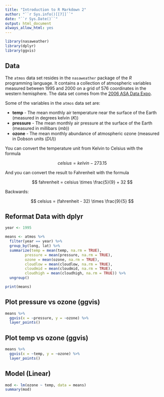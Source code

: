 ```yaml
---
title: "Introduction to R Markdown 2"
author: "``r Sys.info()[[7]]``"
date: "``r Sys.Date()``"
output: html_document
always_allow_html: yes
---
```


```r
library(nasaweather)
library(dplyr)
library(ggvis)
```

## Data

The `atmos` data set resides in the `nasaweather` package of the *R* programming language. It contains a collection of atmospheric variables measured between 1995 and 2000 on a grid of 576 coordinates in the western hemisphere. The data set comes from the [2006 ASA Data Expo](http://stat-computing.org/dataexpo/2006/).

Some of the variables in the `atmos` data set are:

* __temp__ - The mean monthly air temperature near the surface of the Earth (measured in degrees kelvin (_K_))
* __pressure__ - The mean monthly air pressure at the surface of the Earth (measured in millibars (_mb_))
* __ozone__ - The mean monthly abundance of atmospheric ozone (measured in Dobson units (_DU_))

You can convert the temperature unit from Kelvin to Celsius with the formula

$$ celsius = kelvin - 273.15 $$

And you can convert the result to Fahrenheit with the formula

$$ fahrenheit = celsius \times \frac{5}{9} + 32 $$

Backwards:

$$ celsius =  (fahrenheit - 32) \times \frac{9}{5} $$

## Reformat Data with dplyr

```r
year <- 1995

means <- atmos %>% 
  filter(year == year) %>%
  group_by(long, lat) %>%
  summarize(temp = mean(temp, na.rm = TRUE), 
         pressure = mean(pressure, na.rm = TRUE),
         ozone = mean(ozone, na.rm = TRUE),
         cloudlow = mean(cloudlow, na.rm = TRUE),
         cloudmid = mean(cloudmid, na.rm = TRUE),
         cloudhigh = mean(cloudhigh, na.rm = TRUE)) %>%
  ungroup()

print(means)
```

## Plot pressure vs ozone (ggvis)

```r
means %>% 
  ggvis(x = ~pressure, y = ~ozone) %>%
  layer_points()
```

## Plot temp vs ozone (ggvis)

```r
means %>% 
  ggvis(x = ~temp, y = ~ozone) %>%
  layer_points()
```

## Model (Linear)

```r
mod <- lm(ozone ~ temp, data = means)
summary(mod)
```


